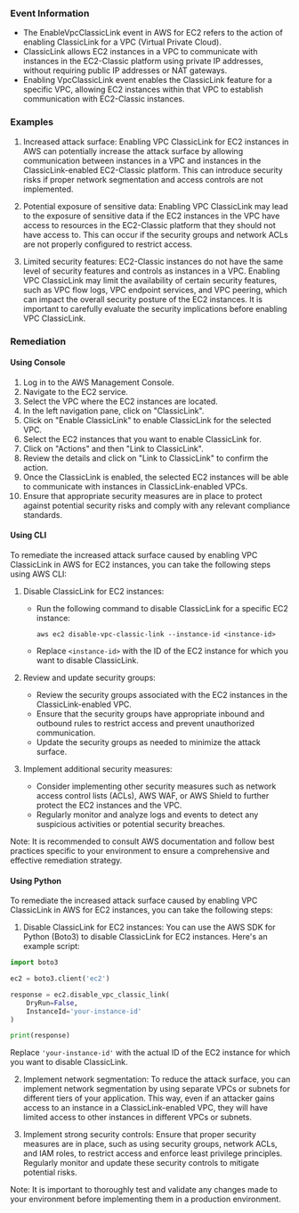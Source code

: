 
### Event Information

- The EnableVpcClassicLink event in AWS for EC2 refers to the action of enabling ClassicLink for a VPC (Virtual Private Cloud).
- ClassicLink allows EC2 instances in a VPC to communicate with instances in the EC2-Classic platform using private IP addresses, without requiring public IP addresses or NAT gateways.
- Enabling VpcClassicLink event enables the ClassicLink feature for a specific VPC, allowing EC2 instances within that VPC to establish communication with EC2-Classic instances.


### Examples

1. Increased attack surface: Enabling VPC ClassicLink for EC2 instances in AWS can potentially increase the attack surface by allowing communication between instances in a VPC and instances in the ClassicLink-enabled EC2-Classic platform. This can introduce security risks if proper network segmentation and access controls are not implemented.

2. Potential exposure of sensitive data: Enabling VPC ClassicLink may lead to the exposure of sensitive data if the EC2 instances in the VPC have access to resources in the EC2-Classic platform that they should not have access to. This can occur if the security groups and network ACLs are not properly configured to restrict access.

3. Limited security features: EC2-Classic instances do not have the same level of security features and controls as instances in a VPC. Enabling VPC ClassicLink may limit the availability of certain security features, such as VPC flow logs, VPC endpoint services, and VPC peering, which can impact the overall security posture of the EC2 instances. It is important to carefully evaluate the security implications before enabling VPC ClassicLink.

### Remediation

#### Using Console

1. Log in to the AWS Management Console.
2. Navigate to the EC2 service.
3. Select the VPC where the EC2 instances are located.
4. In the left navigation pane, click on "ClassicLink".
5. Click on "Enable ClassicLink" to enable ClassicLink for the selected VPC.
6. Select the EC2 instances that you want to enable ClassicLink for.
7. Click on "Actions" and then "Link to ClassicLink".
8. Review the details and click on "Link to ClassicLink" to confirm the action.
9. Once the ClassicLink is enabled, the selected EC2 instances will be able to communicate with instances in ClassicLink-enabled VPCs.
10. Ensure that appropriate security measures are in place to protect against potential security risks and comply with any relevant compliance standards.

#### Using CLI

To remediate the increased attack surface caused by enabling VPC ClassicLink in AWS for EC2 instances, you can take the following steps using AWS CLI:

1. Disable ClassicLink for EC2 instances:
   - Run the following command to disable ClassicLink for a specific EC2 instance:
     ```
     aws ec2 disable-vpc-classic-link --instance-id <instance-id>
     ```
   - Replace `<instance-id>` with the ID of the EC2 instance for which you want to disable ClassicLink.

2. Review and update security groups:
   - Review the security groups associated with the EC2 instances in the ClassicLink-enabled VPC.
   - Ensure that the security groups have appropriate inbound and outbound rules to restrict access and prevent unauthorized communication.
   - Update the security groups as needed to minimize the attack surface.

3. Implement additional security measures:
   - Consider implementing other security measures such as network access control lists (ACLs), AWS WAF, or AWS Shield to further protect the EC2 instances and the VPC.
   - Regularly monitor and analyze logs and events to detect any suspicious activities or potential security breaches.

Note: It is recommended to consult AWS documentation and follow best practices specific to your environment to ensure a comprehensive and effective remediation strategy.

#### Using Python

To remediate the increased attack surface caused by enabling VPC ClassicLink in AWS for EC2 instances, you can take the following steps:

1. Disable ClassicLink for EC2 instances: You can use the AWS SDK for Python (Boto3) to disable ClassicLink for EC2 instances. Here's an example script:

```python
import boto3

ec2 = boto3.client('ec2')

response = ec2.disable_vpc_classic_link(
    DryRun=False,
    InstanceId='your-instance-id'
)

print(response)
```

Replace `'your-instance-id'` with the actual ID of the EC2 instance for which you want to disable ClassicLink.

2. Implement network segmentation: To reduce the attack surface, you can implement network segmentation by using separate VPCs or subnets for different tiers of your application. This way, even if an attacker gains access to an instance in a ClassicLink-enabled VPC, they will have limited access to other instances in different VPCs or subnets.

3. Implement strong security controls: Ensure that proper security measures are in place, such as using security groups, network ACLs, and IAM roles, to restrict access and enforce least privilege principles. Regularly monitor and update these security controls to mitigate potential risks.

Note: It is important to thoroughly test and validate any changes made to your environment before implementing them in a production environment.

